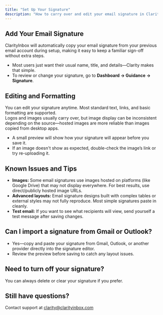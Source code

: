 ```yaml
---
title: "Set Up Your Signature"
description: "How to carry over and edit your email signature in ClarityInbox."
---
```


## Add Your Email Signature

ClarityInbox will automatically copy your email signature from your previous email account during setup, making it easy to keep a familiar sign-off without extra steps.

- Most users just want their usual name, title, and details—Clarity makes that simple.
- To review or change your signature, go to **Dashboard → Guidance → Signature**.

## Editing and Formatting

You can edit your signature anytime. Most standard text, links, and basic formatting are supported.  
Logos and images usually carry over, but image display can be inconsistent depending on the source—hosted images are more reliable than images copied from desktop apps.

- A small preview will show how your signature will appear before you save it.
- If an image doesn't show as expected, double-check the image’s link or try re-uploading it.

## Known Issues and Tips

- **Images:** Some email signatures use images hosted on platforms (like Google Drive) that may not display everywhere. For best results, use direct/publicly hosted image URLs.
- **Advanced layouts:** Email signature designs built with complex tables or external styles may not fully reproduce. Most simple signatures paste in cleanly.
- **Test email:** If you want to see what recipients will view, send yourself a test message after saving changes.

## Can I import a signature from Gmail or Outlook?

- Yes—copy and paste your signature from Gmail, Outlook, or another provider directly into the signature editor.
- Review the preview before saving to catch any layout issues.

## Need to turn off your signature?

You can always delete or clear your signature if you prefer.

## Still have questions?

Contact support at [clarity@clarityinbox.com](mailto:clarity@clarityinbox.com)
